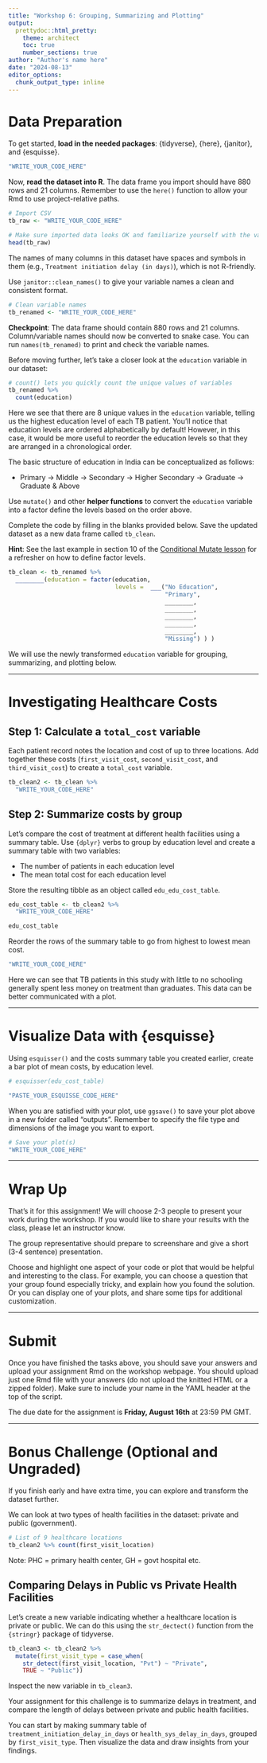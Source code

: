 ```yaml
---
title: "Workshop 6: Grouping, Summarizing and Plotting"
output:
  prettydoc::html_pretty:
    theme: architect
    toc: true
    number_sections: true
author: "Author's name here"
date: "2024-08-13"
editor_options: 
  chunk_output_type: inline
---
```


# Data Preparation

To get started, **load in the needed packages**: {tidyverse}, {here}, {janitor}, and {esquisse}.

```r
"WRITE_YOUR_CODE_HERE"
```

Now, **read the dataset into R**. The data frame you import should have 880 rows and 21 columns. Remember to use the `here()` function to allow your Rmd to use project-relative paths.

```r
# Import CSV
tb_raw <- "WRITE_YOUR_CODE_HERE"

# Make sure imported data looks OK and familiarize yourself with the variables
head(tb_raw) 
```

The names of many columns in this dataset have spaces and symbols in them (e.g., `Treatment initiation delay (in days)`), which is not R-friendly.

Use `janitor::clean_names()` to give your variable names a clean and consistent format.

```r
# Clean variable names
tb_renamed <- "WRITE_YOUR_CODE_HERE"
```

**Checkpoint**: The data frame should contain 880 rows and 21 columns. Column/variable names should now be converted to snake case. You can run `names(tb_renamed)` to print and check the variable names.

Before moving further, let's take a closer look at the `education` variable in our dataset:

```r
# count() lets you quickly count the unique values of variables
tb_renamed %>% 
  count(education)
```

Here we see that there are 8 unique values in the `education` variable, telling us the highest education level of each TB patient. You'll notice that education levels are ordered alphabetically by default! However, in this case, it would be more useful to reorder the education levels so that they are arranged in a chronological order.

The basic structure of education in India can be conceptualized as follows:

-   Primary -\> Middle -\> Secondary -\> Higher Secondary -\> Graduate -\> Graduate & Above

Use `mutate()` and other **helper functions** to convert the `education` variable into a factor define the levels based on the order above.

Complete the code by filling in the blanks provided below. Save the updated dataset as a new data frame called `tb_clean`.

**Hint**: See the last example in section 10 of the [Conditional Mutate lesson](https://the-graph-courses.github.io/data_untangled_wp/lessons/ls04_conditional_mutate.html#10_Multiple_conditions_on_a_single_variable) for a refresher on how to define factor levels.

```r
tb_clean <- tb_renamed %>%
  ________(education = factor(education,
                              levels =  ___("No Education",
                                            "Primary",
                                            ________,
                                            ________,
                                            ________,
                                            ________,
                                            ________,
                                            "Missing") ) )
```

We will use the newly transformed `education` variable for grouping, summarizing, and plotting below.

------------------------------------------------------------------------

# Investigating Healthcare Costs

## Step 1: Calculate a `total_cost` variable

Each patient record notes the location and cost of up to three locations. Add together these costs (`first_visit_cost`, `second_visit_cost`, and `third_visit_cost`) to create a `total_cost` variable.

```r
tb_clean2 <- tb_clean %>% 
  "WRITE_YOUR_CODE_HERE"
```

## Step 2: Summarize costs by group

Let's compare the cost of treatment at different health facilities using a summary table. Use `{dplyr}` verbs to group by education level and create a summary table with two variables:

-   The number of patients in each education level
-   The mean total cost for each education level

Store the resulting tibble as an object called `edu_edu_cost_table`.

```r
edu_cost_table <- tb_clean2 %>% 
  "WRITE_YOUR_CODE_HERE"

edu_cost_table
```

Reorder the rows of the summary table to go from highest to lowest mean cost.

```r
"WRITE_YOUR_CODE_HERE"
```

Here we can see that TB patients in this study with little to no schooling generally spent less money on treatment than graduates. This data can be better communicated with a plot.

------------------------------------------------------------------------

# Visualize Data with {esquisse}

Using `esquisser()` and the costs summary table you created earlier, create a bar plot of mean costs, by education level.

```r
# esquisser(edu_cost_table)

"PASTE_YOUR_ESQUISSE_CODE_HERE"
```

When you are satisfied with your plot, use `ggsave()` to save your plot above in a new folder called "outputs". Remember to specify the file type and dimensions of the image you want to export.

```r
# Save your plot(s)
"WRITE_YOUR_CODE_HERE"
```

------------------------------------------------------------------------

# Wrap Up

That's it for this assignment! We will choose 2-3 people to present your work during the workshop. If you would like to share your results with the class, please let an instructor know.

The group representative should prepare to screenshare and give a short (3-4 sentence) presentation.

Choose and highlight one aspect of your code or plot that would be helpful and interesting to the class. For example, you can choose a question that your group found especially tricky, and explain how you found the solution. Or you can display one of your plots, and share some tips for additional customization.

------------------------------------------------------------------------

# Submit

Once you have finished the tasks above, you should save your answers and upload your assignment Rmd on the workshop webpage. You should upload just one Rmd file with your answers (do not upload the knitted HTML or a zipped folder). Make sure to include your name in the YAML header at the top of the script.

The due date for the assignment is **Friday, August 16th** at 23:59 PM GMT.

------------------------------------------------------------------------

# Bonus Challenge (Optional and Ungraded)

If you finish early and have extra time, you can explore and transform the dataset further.

We can look at two types of health facilities in the dataset: private and public (government).

```r
# List of 9 healthcare locations
tb_clean2 %>% count(first_visit_location)
```

Note: PHC = primary health center, GH = govt hospital etc.

## Comparing Delays in Public vs Private Health Facilities

Let's create a new variable indicating whether a healthcare location is private or public. We can do this using the `str_dectect()` function from the `{stringr}` package of tidyverse.

```r
tb_clean3 <- tb_clean2 %>% 
  mutate(first_visit_type = case_when(
    str_detect(first_visit_location, "Pvt") ~ "Private",
    TRUE ~ "Public"))
```

Inspect the new variable in `tb_clean3`.

Your assignment for this challenge is to summarize delays in treatment, and compare the length of delays between private and public health facilities.

You can start by making summary table of `treatment_initiation_delay_in_days` or `health_sys_delay_in_days`, grouped by `first_visit_type`. Then visualize the data and draw insights from your findings.

